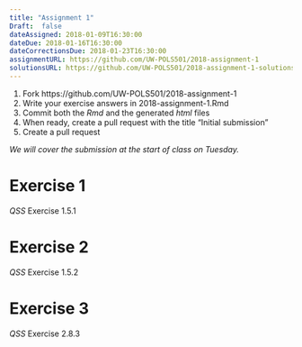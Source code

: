 ```yaml
---
title: "Assignment 1"
Draft:  false
dateAssigned: 2018-01-09T16:30:00
dateDue: 2018-01-16T16:30:00
dateCorrectionsDue: 2018-01-23T16:30:00
assignmentURL: https://github.com/UW-POLS501/2018-assignment-1
solutionsURL: https://github.com/UW-POLS501/2018-assignment-1-solutions
---
```


1. Fork https://github.com/UW-POLS501/2018-assignment-1
2. Write your exercise answers in 2018-assignment-1.Rmd
3. Commit both the *Rmd* and the generated *html* files
4. When ready, create a pull request with the title "Initial submission"
6. Create a pull request

*We will cover the submission at the start of class on Tuesday.*


# Exercise 1

*QSS* Exercise 1.5.1

# Exercise 2

*QSS* Exercise 1.5.2

# Exercise 3

*QSS* Exercise 2.8.3

<!-- 
# Exercise 4

Many of the variables in Ex 1.5.1 can be found in the World Bank's World Development Indicators, [http://databank.worldbank.org/data/reports.aspx?source=world-development-indicators](WDI).
The WDI is a good source for country-level economic, financial, and demographic data for the period 1960--present.

You can access the WDI data through its [web interface](http://databank.worldbank.org/data/reports.aspx?source=world-development-indicators).
Additionally, you can https://github.com/GIST-ORNL/wbstats

-->
